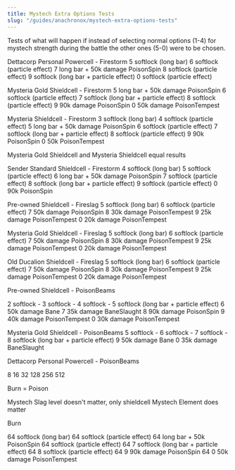 ```yaml
---
title: Mystech Extra Options Tests
slug: "/guides/anachronox/mystech-extra-options-tests"
---
```


Tests of what will happen if instead of selecting normal options (1-4) for mystech strength during the battle the other ones (5-0) were to be chosen.

Dettacorp Personal Powercell - Firestorm
5 softlock (long bar)
6 softlock (particle effect)
7 long bar + 50k damage PoisonSpin
8 softlock (particle effect)
9 softlock (long bar + particle effect)
0 softlock (particle effect)

Mysteria Gold Shieldcell - Firestorm
5 long bar + 50k damage PoisonSpin
6 softlock (particle effect)
7 softlock (long bar + particle effect)
8 softlock (particle effect)
9 90k damage PoisonSpin
0 50k damage PoisonTempest

Mysteria Shieldcell - Firestorm
3 softlock (long bar)
4 softlock (particle effect)
5 long bar + 50k damage PoisonSpin
6 softlock (particle effect)
7 softlock (long bar + particle effect)
8 softlock (particle effect)
9 90k PoisonSpin
0 50k PoisonTempest

Mysteria Gold Shieldcell and Mysteria Shieldcell equal results

Sender Standard Shieldcell - Firestorm
4 softlock (long bar)
5 softlock (particle effect)
6 long bar + 50k damage PoisonSpin 
7 softlock (particle effect)
8 softlock (long bar + particle effect)
9 softlock (particle effect)
0 90k PoisonSpin

Pre-owned Shieldcell - Fireslag
5 softlock (long bar)
6 softlock (particle effect)
7 50k damage PoisonSpin
8 30k damage PoisonTempest
9 25k damage PoisonTempest
0 20k damage PoisonTempest

Mysteria Gold Shieldcell - Fireslag
5 softlock (long bar)
6 softlock (particle effect)
7 50k damage PoisonSpin
8 30k damage PoisonTempest
9 25k damage PoisonTempest
0 20k damage PoisonTempest

Old Ducalion Shieldcell - Fireslag
5 softlock (long bar)
6 softlock (particle effect)
7 50k damage PoisonSpin
8 30k damage PoisonTempest
9 25k damage PoisonTempest
0 20k damage PoisonTempest

Pre-owned Shieldcell - PoisonBeams

2 softlock -
3 softlock -
4 softlock -
5 softlock (long bar + particle effect)
6 50k damage Bane
7 35k damage BaneSlaught
8 90k damage PoisonSpin
9 40k damage PoisonTempest
0 30k damage PoisonTempest

Mysteria Gold Shieldcell - PoisonBeams
5 softlock -
6 softlock -
7 softlock -
8 softlock (long bar + particle effect)
9 50k damage Bane
0 35k damage BaneSlaught


Dettacorp Personal Powercell - PoisonBeams



8
16
32
128
256
512

Burn = Poison

Mystech Slag level doesn't matter, only shieldcell
Mystech Element does matter

Burn

64 softlock (long bar)
64 softlock (particle effect)
64 long bar + 50k PoisonSpin
64 softlock (particle effect)
64 7 softlock (long bar + particle effect)
64 8 softlock (particle effect)
64 9 90k damage PoisonSpin
64 0 50k damage PoisonTempest